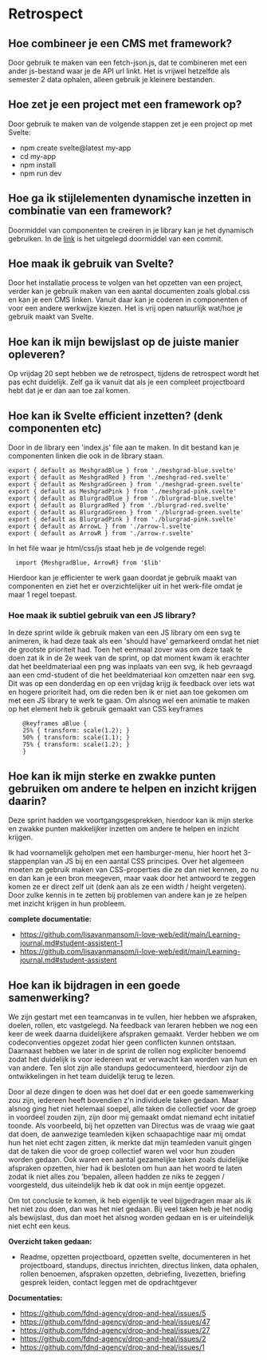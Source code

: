 # Retrospect

## Hoe combineer je een CMS met framework?

Door gebruik te maken van een fetch-json.js, dat te combineren met een ander js-bestand waar je de API url linkt. Het is vrijwel hetzelfde als semester 2 data ophalen, alleen gebruik je kleinere bestanden.

## Hoe zet je een project met een framework op?

Door gebruik te maken van de volgende stappen zet je een project op met Svelte:
* npm create svelte@latest my-app
* cd my-app
* npm install
* npm run dev

## Hoe ga ik stijlelementen dynamische inzetten in combinatie van een framework?

Doormiddel van componenten te creëren in je library kan je het dynamisch gebruiken. In de [link](https://github.com/lisavanmansom/i-love-web/issues/14#issuecomment-2355135232) is het uitgelegd doormiddel van een commit.

## Hoe maak ik gebruik van Svelte?

Door het installatie process te volgen van het opzetten van een project, verder kan je gebruik maken van een aantal documenten zoals global.css en kan je een CMS linken. Vanuit daar kan je coderen in componenten of voor een andere werkwijze kiezen. Het is vrij open natuurlijk wat/hoe je gebruik maakt van Svelte.

## Hoe kan ik mijn bewijslast op de juiste manier opleveren?

Op vrijdag 20 sept hebben we de retrospect, tijdens de retrospect wordt het pas echt duidelijk. Zelf ga ik vanuit dat als je een compleet projectboard hebt dat je er dan aan toe zal komen.


## Hoe kan ik Svelte efficient inzetten? (denk componenten etc)

Door in de library een 'index.js' file aan te maken. In dit bestand kan je componenten linken die ook in de library staan.

```
export { default as MeshgradBlue } from './meshgrad-blue.svelte'
export { default as MeshgradRed } from './meshgrad-red.svelte'
export { default as MeshgradGreen } from './meshgrad-green.svelte'
export { default as MeshgradPink } from './meshgrad-pink.svelte'
export { default as BlurgradBlue } from './blurgrad-blue.svelte'
export { default as BlurgradRed } from './blurgrad-red.svelte'
export { default as BlurgradGreen } from './blurgrad-green.svelte'
export { default as BlurgradPink } from './blurgrad-pink.svelte'
export { default as ArrowL } from './arrow-l.svelte'
export { default as ArrowR } from './arrow-r.svelte'
```

In het file waar je html/css/js staat heb je de volgende regel:

```
  import {MeshgradBlue, ArrowR} from '$lib'
```

Hierdoor kan je efficienter te werk gaan doordat je gebruik maakt van componenten en ziet het er overzichtelijker uit in het werk-file omdat je maar 1 regel toepast.

### Hoe maak ik subtiel gebruik van een JS library?

In deze sprint wilde ik gebruik maken van een JS library om een svg te animeren, ik had deze taak als een 'should have' gemarkeerd omdat het niet de grootste prioriteit had. Toen het eenmaal zover was om deze taak te doen zat ik in de 2e week van de sprint, op dat moment kwam ik erachter dat het beeldmateriaal een png was inplaats van een svg, ik heb gevraagd aan een cmd-student of die het beeldmateriaal kon omzetten naar een svg. Dit was op een donderdag en op een vrijdag krijg ik feedback over iets wat en hogere prioriteit had, om die reden ben ik er niet aan toe gekomen om met een JS library te werk te gaan. Om alsnog wel een animatie te maken op het element heb ik gebruik gemaakt van CSS keyframes

```
    @keyframes aBlue {
    25% { transform: scale(1.2); }
    50% { transform: scale(1.1); }
    75% { transform: scale(1.2); }
    }
```


## Hoe kan ik mijn sterke en zwakke punten gebruiken om andere te helpen en inzicht krijgen daarin?

Deze sprint hadden we voortgangsgesprekken, hierdoor kan ik mijn sterke en zwakke punten makkelijker inzetten om andere te helpen en inzicht krijgen.

Ik had voornamelijk geholpen met een hamburger-menu, hier hoort het 3-stappenplan van JS bij en een aantal CSS principes. Over het algemeen moeten ze gebruik maken van CSS-properties die ze dan niet kennen, zo nu en dan kan je een bron meegeven, maar vaak door het antwoord te zeggen komen ze er direct zelf uit (denk aan als ze een width / height vergeten). Door zulke kennis in te zetten bij problemen van andere kan je ze helpen met inzicht krijgen in hun probleem.

**complete documentatie:**
- https://github.com/lisavanmansom/i-love-web/edit/main/Learning-journal.md#student-assistent-1
- https://github.com/lisavanmansom/i-love-web/edit/main/Learning-journal.md#student-assistent
  
## Hoe kan ik bijdragen in een goede samenwerking?

We zijn gestart met een teamcanvas in te vullen, hier hebben we afspraken, doelen, rollen, etc vastgelegd. Na feedback van leraren hebben we nog een keer de week daarna duidelijkere afspraken gemaakt. Verder hebben we om codeconventies opgezet zodat hier geen conflicten kunnen ontstaan. Daarnaast hebben we later in de sprint de rollen nog expliciter benoemd zodat het duidelijk is voor iedereen wat er verwacht kan worden van hun en van andere. Ten slot zijn alle standups gedocumenteerd, hierdoor zijn de ontwikkelingen in het team duidelijk terug te lezen.

Door al deze dingen te doen was het doel dat er een goede samenwerking zou zijn, iedereen heeft bovendien z'n individuele taken gedaan. Maar alsnog ging het niet helemaal soepel, alle taken die collectief voor de groep in voordeel zouden zijn, zijn door mij gemaakt omdat niemand echt initatief toonde. Als voorbeeld, bij het opzetten van Directus was de vraag wie gaat dat doen, de aanwezige teamleden kijken schaapachtige naar mij omdat hun het niet echt zagen zitten, ik merkte dat mijn teamleden vanuit gingen dat de taken die voor de groep collectief waren wel voor hun zouden worden gedaan. Ook waren een aantal gezamelijke taken zoals duidelijke afspraken opzetten, hier had ik besloten om hun aan het woord te laten zodat ik niet alles zou 'bepalen, alleen hadden ze niks te zeggen / voorgesteld, dus uiteindelijk heb ik dat ook in mijn eentje opgezet.

Om tot conclusie te komen, ik heb eigenlijk te veel bijgedragen maar als ik het niet zou doen, dan was het niet gedaan. Bij veel taken heb je het nodig als bewijslast, dus dan moet het alsnog worden gedaan en is er uiteindelijk niet echt een keus.

**Overzicht taken gedaan:**
- Readme, opzetten projectboard, opzetten svelte, documenteren in het projectboard, standups, directus inrichten, directus linken, data ophalen, rollen benoemen, afspraken opzetten, debriefing, livezetten, briefing gesprek leiden, contact leggen met de opdrachtgever

**Documentaties:**
- https://github.com/fdnd-agency/drop-and-heal/issues/5
- https://github.com/fdnd-agency/drop-and-heal/issues/47
- https://github.com/fdnd-agency/drop-and-heal/issues/27
- https://github.com/fdnd-agency/drop-and-heal/issues/2
- https://github.com/fdnd-agency/drop-and-heal/issues/1